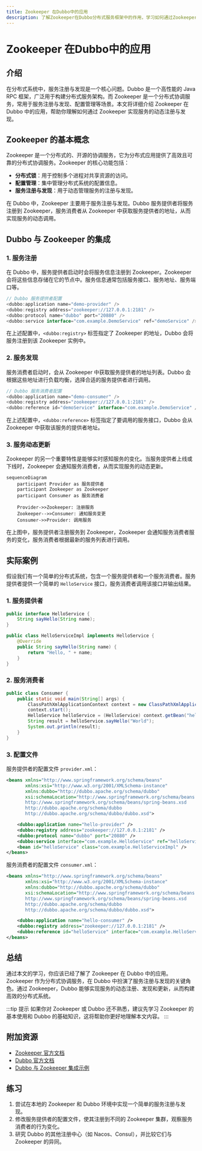 ```yaml
---
title: Zookeeper 在Dubbo中的应用
description: 了解Zookeeper在Dubbo分布式服务框架中的作用，学习如何通过Zookeeper实现服务注册与发现，并通过实际案例掌握其应用场景。
---
```


# Zookeeper 在Dubbo中的应用

## 介绍

在分布式系统中，服务注册与发现是一个核心问题。Dubbo 是一个高性能的 Java RPC 框架，广泛用于构建分布式服务架构。而 Zookeeper 是一个分布式协调服务，常用于服务注册与发现、配置管理等场景。本文将详细介绍 Zookeeper 在 Dubbo 中的应用，帮助你理解如何通过 Zookeeper 实现服务的动态注册与发现。

## Zookeeper 的基本概念

Zookeeper 是一个分布式的、开源的协调服务，它为分布式应用提供了高效且可靠的分布式协调服务。Zookeeper 的核心功能包括：

- **分布式锁**：用于控制多个进程对共享资源的访问。
- **配置管理**：集中管理分布式系统的配置信息。
- **服务注册与发现**：用于动态管理服务的注册与发现。

在 Dubbo 中，Zookeeper 主要用于服务注册与发现。Dubbo 服务提供者将服务注册到 Zookeeper，服务消费者从 Zookeeper 中获取服务提供者的地址，从而实现服务的动态调用。

## Dubbo 与 Zookeeper 的集成

### 1. 服务注册

在 Dubbo 中，服务提供者启动时会将服务信息注册到 Zookeeper。Zookeeper 会将这些信息存储在它的节点中。服务信息通常包括服务接口、服务地址、服务端口等。

```java
// Dubbo 服务提供者配置
<dubbo:application name="demo-provider" />
<dubbo:registry address="zookeeper://127.0.0.1:2181" />
<dubbo:protocol name="dubbo" port="20880" />
<dubbo:service interface="com.example.DemoService" ref="demoService" />
```

在上述配置中，`<dubbo:registry>` 标签指定了 Zookeeper 的地址，Dubbo 会将服务注册到该 Zookeeper 实例中。

### 2. 服务发现

服务消费者启动时，会从 Zookeeper 中获取服务提供者的地址列表。Dubbo 会根据这些地址进行负载均衡，选择合适的服务提供者进行调用。

```java
// Dubbo 服务消费者配置
<dubbo:application name="demo-consumer" />
<dubbo:registry address="zookeeper://127.0.0.1:2181" />
<dubbo:reference id="demoService" interface="com.example.DemoService" />
```

在上述配置中，`<dubbo:reference>` 标签指定了要调用的服务接口，Dubbo 会从 Zookeeper 中获取该服务的提供者地址。

### 3. 服务动态更新

Zookeeper 的另一个重要特性是能够实时感知服务的变化。当服务提供者上线或下线时，Zookeeper 会通知服务消费者，从而实现服务的动态更新。

```mermaid
sequenceDiagram
    participant Provider as 服务提供者
    participant Zookeeper as Zookeeper
    participant Consumer as 服务消费者

    Provider->>Zookeeper: 注册服务
    Zookeeper-->>Consumer: 通知服务变更
    Consumer->>Provider: 调用服务
```

在上图中，服务提供者注册服务到 Zookeeper，Zookeeper 会通知服务消费者服务的变化，服务消费者根据最新的服务列表进行调用。

## 实际案例

假设我们有一个简单的分布式系统，包含一个服务提供者和一个服务消费者。服务提供者提供一个简单的 `HelloService` 接口，服务消费者调用该接口并输出结果。

### 1. 服务提供者

```java
public interface HelloService {
    String sayHello(String name);
}

public class HelloServiceImpl implements HelloService {
    @Override
    public String sayHello(String name) {
        return "Hello, " + name;
    }
}
```

### 2. 服务消费者

```java
public class Consumer {
    public static void main(String[] args) {
        ClassPathXmlApplicationContext context = new ClassPathXmlApplicationContext("consumer.xml");
        context.start();
        HelloService helloService = (HelloService) context.getBean("helloService");
        String result = helloService.sayHello("World");
        System.out.println(result);
    }
}
```

### 3. 配置文件

服务提供者的配置文件 `provider.xml`：

```xml
<beans xmlns="http://www.springframework.org/schema/beans"
       xmlns:xsi="http://www.w3.org/2001/XMLSchema-instance"
       xmlns:dubbo="http://dubbo.apache.org/schema/dubbo"
       xsi:schemaLocation="http://www.springframework.org/schema/beans
       http://www.springframework.org/schema/beans/spring-beans.xsd
       http://dubbo.apache.org/schema/dubbo
       http://dubbo.apache.org/schema/dubbo/dubbo.xsd">

    <dubbo:application name="hello-provider" />
    <dubbo:registry address="zookeeper://127.0.0.1:2181" />
    <dubbo:protocol name="dubbo" port="20880" />
    <dubbo:service interface="com.example.HelloService" ref="helloService" />
    <bean id="helloService" class="com.example.HelloServiceImpl" />
</beans>
```

服务消费者的配置文件 `consumer.xml`：

```xml
<beans xmlns="http://www.springframework.org/schema/beans"
       xmlns:xsi="http://www.w3.org/2001/XMLSchema-instance"
       xmlns:dubbo="http://dubbo.apache.org/schema/dubbo"
       xsi:schemaLocation="http://www.springframework.org/schema/beans
       http://www.springframework.org/schema/beans/spring-beans.xsd
       http://dubbo.apache.org/schema/dubbo
       http://dubbo.apache.org/schema/dubbo/dubbo.xsd">

    <dubbo:application name="hello-consumer" />
    <dubbo:registry address="zookeeper://127.0.0.1:2181" />
    <dubbo:reference id="helloService" interface="com.example.HelloService" />
</beans>
```

## 总结

通过本文的学习，你应该已经了解了 Zookeeper 在 Dubbo 中的应用。Zookeeper 作为分布式协调服务，在 Dubbo 中扮演了服务注册与发现的关键角色。通过 Zookeeper，Dubbo 能够实现服务的动态注册、发现和更新，从而构建高效的分布式系统。

:::tip 提示
如果你对 Zookeeper 或 Dubbo 还不熟悉，建议先学习 Zookeeper 的基本使用和 Dubbo 的基础知识，这将帮助你更好地理解本文内容。
:::

## 附加资源

- [Zookeeper 官方文档](https://zookeeper.apache.org/doc/current/)
- [Dubbo 官方文档](https://dubbo.apache.org/zh/docs/)
- [Dubbo 与 Zookeeper 集成示例](https://github.com/apache/dubbo-samples)

## 练习

1. 尝试在本地的 Zookeeper 和 Dubbo 环境中实现一个简单的服务注册与发现。
2. 修改服务提供者的配置文件，使其注册到不同的 Zookeeper 集群，观察服务消费者的行为变化。
3. 研究 Dubbo 的其他注册中心（如 Nacos、Consul），并比较它们与 Zookeeper 的异同。